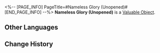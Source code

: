 <%-- [PAGE_INFO]
PageTitle=#Nameless Glory (Unopened)#
[END_PAGE_INFO] --%>
{{Item Infobox
|id          = 300102
|image       = Item Nameless Glory (Unopened).png
|type        = Valuable Object
|invCategory = Valuables
|rarity      = 4
|effect      = 
|description = An unopened treasure. Use to gain the effect equivalent to purchasing Nameless Glory once.
}}
'''Nameless Glory (Unopened)''' is a [[Valuable Object]].

==Other Languages==
{{Other Languages
|en   = Nameless Glory (Unopened)
|zhs  = 无名客的荣勋（未拆封)
|zht  = 無名客的榮勳（未拆封)
|ja   = ナナシビトの褒章（未開封）
|ko   = 무명객의 영광(미개봉)
|es   = Gloria anónima (sin abrir)
|fr   = Gloire des Sans Noms (scellée)
|ru   = Слава Безымянных (не открыто)
|th   = กิตติคุณนิรนาม (ยังไม่เปิด)
|vi   = Vinh Quang Khách Vô Danh (Chưa mở)
|de   = Ruhm der Namenlosen (ungeöffnet)
|id   = Nameless Glory (Belum Dibuka)
|pt   = Glória dos Inominados (Não Aberto)
}}

==Change History==
{{Change History|1.0}}